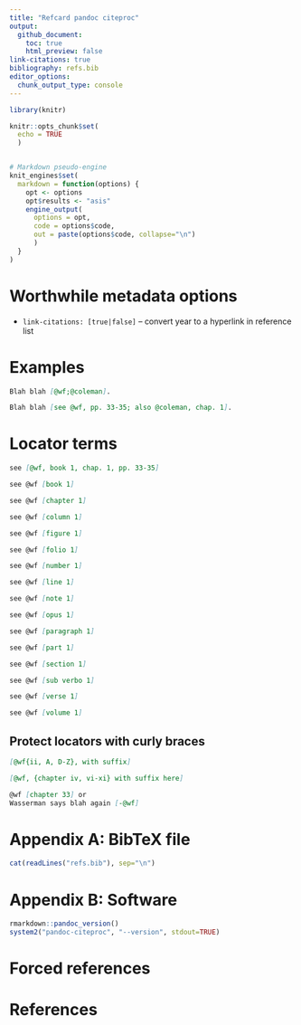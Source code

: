 ```yaml
---
title: "Refcard pandoc citeproc"
output: 
  github_document:
    toc: true
    html_preview: false
link-citations: true
bibliography: refs.bib
editor_options: 
  chunk_output_type: console
---
```


```r
library(knitr)

knitr::opts_chunk$set(
  echo = TRUE
  )


# Markdown pseudo-engine
knit_engines$set(
  markdown = function(options) {
    opt <- options
    opt$results <- "asis"
    engine_output(
      options = opt, 
      code = options$code,
      out = paste(options$code, collapse="\n")
      )
  }
)
```

# Worthwhile metadata options

- `link-citations: [true|false]` -- convert year to a hyperlink in reference list


# Examples

```markdown
Blah blah [@wf;@coleman].
```


```markdown
Blah blah [see @wf, pp. 33-35; also @coleman, chap. 1].
```




# Locator terms

```markdown
see [@wf, book 1, chap. 1, pp. 33-35]
```

```markdown
see @wf [book 1]
```


```markdown
see @wf [chapter 1]
```

```markdown
see @wf [column 1]
```

```markdown
see @wf [figure 1]
```

```markdown
see @wf [folio 1]
```

```markdown
see @wf [number 1]
```

```markdown
see @wf [line 1]
```

```markdown
see @wf [note 1]
```

```markdown
see @wf [opus 1]
```

```markdown
see @wf [paragraph 1]
```

```markdown
see @wf [part 1]
```

```markdown
see @wf [section 1]
```

```markdown
see @wf [sub verbo 1]
```

```markdown
see @wf [verse 1]
```

```markdown
see @wf [volume 1]
```


## Protect locators with curly braces

```markdown
[@wf{ii, A, D-Z}, with suffix]
```

```markdown
[@wf, {chapter iv, vi-xi} with suffix here]
```


```markdown
@wf [chapter 33] or 
Wasserman says blah again [-@wf]
```

# Appendix A: BibTeX file {-}

```r
cat(readLines("refs.bib"), sep="\n")
```


# Appendix B: Software

```r
rmarkdown::pandoc_version()
system2("pandoc-citeproc", "--version", stdout=TRUE)
```



# Forced references 

::: {#refs}
:::


# References {-}